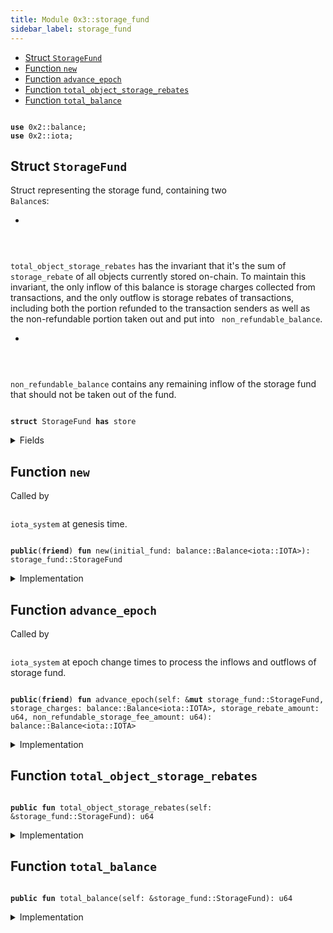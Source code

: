 ```yaml
---
title: Module 0x3::storage_fund
sidebar_label: storage_fund
---
```


<Link id="0x3_storage_fund"/>


-  [Struct `StorageFund`](#0x3_storage_fund_StorageFund)
-  [Function `new`](#0x3_storage_fund_new)
-  [Function `advance_epoch`](#0x3_storage_fund_advance_epoch)
-  [Function `total_object_storage_rebates`](#0x3_storage_fund_total_object_storage_rebates)
-  [Function `total_balance`](#0x3_storage_fund_total_balance)


<pre><code>
<b>use</b> <Link to="../iota-framework/balance#0x2_balance">0x2::balance</Link>;
<b>use</b> <Link to="../iota-framework/iota#0x2_iota">0x2::iota</Link>;
</code></pre>



<Link id="0x3_storage_fund_StorageFund"></Link>

## Struct `StorageFund`

Struct representing the storage fund, containing two <code>
Balance</code>s:
- <code>
total_object_storage_rebates</code> has the invariant that it's the sum of <code>
storage_rebate</code> of
all objects currently stored on-chain. To maintain this invariant, the only inflow of this
balance is storage charges collected from transactions, and the only outflow is storage rebates
of transactions, including both the portion refunded to the transaction senders as well as
the non-refundable portion taken out and put into <code>
non_refundable_balance</code>.
- <code>
non_refundable_balance</code> contains any remaining inflow of the storage fund that should not
be taken out of the fund.


<pre><code>
<b>struct</b> <Link to="storage_fund#0x3_storage_fund_StorageFund">StorageFund</Link> <b>has</b> store
</code></pre>



<details>
<summary>Fields</summary>


<dl>
<dt>
<code>
total_object_storage_rebates: <Link to="../iota-framework/balance#0x2_balance_Balance">balance::Balance</Link>&lt;<Link to="../iota-framework/iota#0x2_iota_IOTA">iota::IOTA</Link>&gt;</code>
</dt>
<dd>

</dd>
<dt>
<code>
non_refundable_balance: <Link to="../iota-framework/balance#0x2_balance_Balance">balance::Balance</Link>&lt;<Link to="../iota-framework/iota#0x2_iota_IOTA">iota::IOTA</Link>&gt;</code>
</dt>
<dd>

</dd>
</dl>


</details>

<Link id="0x3_storage_fund_new"></Link>

## Function `new`

Called by <code>
<Link to="iota_system#0x3_iota_system">iota_system</Link></code> at genesis time.


<pre><code>
<b>public</b>(<b>friend</b>) <b>fun</b> <Link to="storage_fund#0x3_storage_fund_new">new</Link>(initial_fund: <Link to="../iota-framework/balance#0x2_balance_Balance">balance::Balance</Link>&lt;<Link to="../iota-framework/iota#0x2_iota_IOTA">iota::IOTA</Link>&gt;): <Link to="storage_fund#0x3_storage_fund_StorageFund">storage_fund::StorageFund</Link>
</code></pre>



<details>
<summary>Implementation</summary>


<pre><code>
<b>public</b>(package) <b>fun</b> <Link to="storage_fund#0x3_storage_fund_new">new</Link>(initial_fund: Balance&lt;IOTA&gt;) : <Link to="storage_fund#0x3_storage_fund_StorageFund">StorageFund</Link> \{
    <Link to="storage_fund#0x3_storage_fund_StorageFund">StorageFund</Link> \{
        // At the beginning there's no <Link to="../iota-framework/object#0x2_object">object</Link> in the storage yet
        total_object_storage_rebates: <Link to="../iota-framework/balance#0x2_balance_zero">balance::zero</Link>(),
        non_refundable_balance: initial_fund,
    }
}
</code></pre>



</details>

<Link id="0x3_storage_fund_advance_epoch"></Link>

## Function `advance_epoch`

Called by <code>
<Link to="iota_system#0x3_iota_system">iota_system</Link></code> at epoch change times to process the inflows and outflows of storage fund.


<pre><code>
<b>public</b>(<b>friend</b>) <b>fun</b> <Link to="storage_fund#0x3_storage_fund_advance_epoch">advance_epoch</Link>(self: &<b>mut</b> <Link to="storage_fund#0x3_storage_fund_StorageFund">storage_fund::StorageFund</Link>, storage_charges: <Link to="../iota-framework/balance#0x2_balance_Balance">balance::Balance</Link>&lt;<Link to="../iota-framework/iota#0x2_iota_IOTA">iota::IOTA</Link>&gt;, storage_rebate_amount: u64, non_refundable_storage_fee_amount: u64): <Link to="../iota-framework/balance#0x2_balance_Balance">balance::Balance</Link>&lt;<Link to="../iota-framework/iota#0x2_iota_IOTA">iota::IOTA</Link>&gt;
</code></pre>



<details>
<summary>Implementation</summary>


<pre><code>
<b>public</b>(package) <b>fun</b> <Link to="storage_fund#0x3_storage_fund_advance_epoch">advance_epoch</Link>(
    self: &<b>mut</b> <Link to="storage_fund#0x3_storage_fund_StorageFund">StorageFund</Link>,
    storage_charges: Balance&lt;IOTA&gt;,
    storage_rebate_amount: u64,
    non_refundable_storage_fee_amount: u64,
) : Balance&lt;IOTA&gt; \{
    // The storage charges for the epoch come from the storage rebate of the new objects created
    // and the new storage rebates of the objects modified during the epoch so we put the charges
    // into `total_object_storage_rebates`.
    self.total_object_storage_rebates.join(storage_charges);

    // Split out the non-refundable portion of the storage rebate and put it into the non-refundable <Link to="../iota-framework/balance#0x2_balance">balance</Link>.
    <b>let</b> non_refundable_storage_fee = self.total_object_storage_rebates.split(non_refundable_storage_fee_amount);
    self.non_refundable_balance.join(non_refundable_storage_fee);

    // `storage_rebates` <b>include</b> the already refunded rebates of deleted objects and <b>old</b> rebates of modified objects and
    // should be taken out of the `total_object_storage_rebates`.
    <b>let</b> storage_rebate = self.total_object_storage_rebates.split(storage_rebate_amount);

    // The storage rebate <b>has</b> already been returned <b>to</b> individual transaction senders' gas coins
    // so we <b>return</b> the <Link to="../iota-framework/balance#0x2_balance">balance</Link> <b>to</b> be burnt at the very end of epoch change.
    storage_rebate
}
</code></pre>



</details>

<Link id="0x3_storage_fund_total_object_storage_rebates"></Link>

## Function `total_object_storage_rebates`



<pre><code>
<b>public</b> <b>fun</b> <Link to="storage_fund#0x3_storage_fund_total_object_storage_rebates">total_object_storage_rebates</Link>(self: &<Link to="storage_fund#0x3_storage_fund_StorageFund">storage_fund::StorageFund</Link>): u64
</code></pre>



<details>
<summary>Implementation</summary>


<pre><code>
<b>public</b> <b>fun</b> <Link to="storage_fund#0x3_storage_fund_total_object_storage_rebates">total_object_storage_rebates</Link>(self: &<Link to="storage_fund#0x3_storage_fund_StorageFund">StorageFund</Link>): u64 \{
    self.total_object_storage_rebates.value()
}
</code></pre>



</details>

<Link id="0x3_storage_fund_total_balance"></Link>

## Function `total_balance`



<pre><code>
<b>public</b> <b>fun</b> <Link to="storage_fund#0x3_storage_fund_total_balance">total_balance</Link>(self: &<Link to="storage_fund#0x3_storage_fund_StorageFund">storage_fund::StorageFund</Link>): u64
</code></pre>



<details>
<summary>Implementation</summary>


<pre><code>
<b>public</b> <b>fun</b> <Link to="storage_fund#0x3_storage_fund_total_balance">total_balance</Link>(self: &<Link to="storage_fund#0x3_storage_fund_StorageFund">StorageFund</Link>): u64 \{
    self.total_object_storage_rebates.value() + self.non_refundable_balance.value()
}
</code></pre>



</details>
